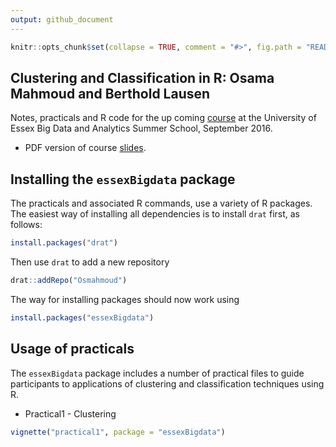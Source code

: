 ```yaml
---
output: github_document
---
```

<!-- README.md is generated from README.Rmd. Please edit that file -->

```r
knitr::opts_chunk$set(collapse = TRUE, comment = "#>", fig.path = "README-")
```

## Clustering and Classification in R: Osama Mahmoud and Berthold Lausen

Notes, practicals and R code for the up coming [course](https://www.essex.ac.uk/iads/events/summer-school.aspx) at 
the University of Essex Big Data and Analytics Summer School, September 2016.

  * PDF version of course [slides](https://raw.githubusercontent.com/Osmahmoud/essexBigdata/master/slides.pdf).
  
## Installing the `essexBigdata` package

The practicals and associated R commands, use a variety of R packages. The easiest way of installing all dependencies is to install `drat` first, as follows:

```r
install.packages("drat")
```

Then use `drat` to add a new repository
```r
drat::addRepo("Osmahmoud")
```

The way for installing packages should now work using
```r
install.packages("essexBigdata")
```

## Usage of practicals

The `essexBigdata` package includes a number of practical files to guide participants to applications of clustering and classification techniques using R. 

  * Practical1 - Clustering
  
```r
vignette("practical1", package = "essexBigdata")
```



